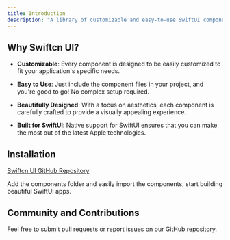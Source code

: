 ```yaml
---
title: Introduction
description: "A library of customizable and easy-to-use SwiftUI components."
---
```


## Why Swiftcn UI?

- **Customizable**: Every component is designed to be easily customized to fit your application's specific needs.
- **Easy to Use**: Just include the component files in your project, and you're good to go! No complex setup required.

- **Beautifully Designed**: With a focus on aesthetics, each component is carefully crafted to provide a visually appealing experience.

- **Built for SwiftUI**: Native support for SwiftUI ensures that you can make the most out of the latest Apple technologies.

## Installation

[Swiftcn UI GitHub Repository](https://github.com/Swiftcn-UI/swiftcn-playground/tree/main/Swiftcn%20Playground.swiftpm/Components)

Add the components folder and easily import the components, start building beautiful SwiftUI apps.

## Community and Contributions

Feel free to submit pull requests or report issues on our GitHub repository.
